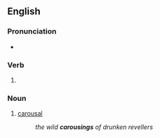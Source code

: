 ==English==

===Pronunciation===
* {{rhymes|aʊzɪŋ|lang=en}}

===Verb===
{{head|en|present participle}}

# {{present participle of|carouse|lang=en|nocat=1}}

===Noun===
{{en-noun}}

# [[carousal]]
#: ''the wild '''carousings''' of drunken revellers''